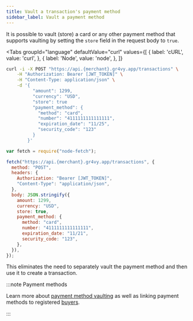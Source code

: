```yaml
---
title: Vault a transaction's payment method
sidebar_label: Vault a payment method
---
```



It is possible to vault (store) a card or any other payment method that supports
vaulting by setting the `store` field in the request body to `true`.

<Tabs
  groupId="language"
  defaultValue="curl"
  values={[
    { label: 'cURL', value: 'curl', },
    { label: 'Node', value: 'node', },
  ]}
>
  <TabItem value="curl">

```bash {7}
curl -i -X POST "https://api.{merchant}.gr4vy.app/transactions" \
    -H "Authorization: Bearer [JWT_TOKEN]" \
    -H "Content-Type: application/json" \
    -d '{
          "amount": 1299,
          "currency": "USD",
          "store": true
          "payment_method": {
            "method": "card",
            "number": "4111111111111111",
            "expiration_date": "11/25",
            "security_code": "123"
          }
        }'
```

  </TabItem>
  <TabItem value="node">

```js {12}
var fetch = require("node-fetch");

fetch("https://api.{merchant}.gr4vy.app/transactions", {
  method: "POST",
  headers: {
    Authorization: "Bearer [JWT_TOKEN]",
    "Content-Type": "application/json",
  },
  body: JSON.stringify({
    amount: 1299,
    currency: "USD",
    store: true,
    payment_method: {
      method: "card",
      number: "4111111111111111",
      expiration_date: "11/21",
      security_code: "123",
    },
  }),
});
```

</TabItem>
</Tabs>

This eliminates the need to separately vault the payment method and then use it
to create a transaction.

:::note Payment methods

Learn more about [payment method vaulting](/guides/payment-methods) as well as
linking payment methods to registered [buyers](/guides/buyers).

:::
